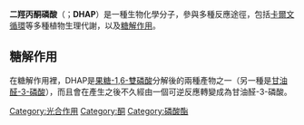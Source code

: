 {{Chembox
|   Name = 二羥丙酮磷酸
|   ImageFile = DHAP struct.svg
<!-- | ImageSize = 200px -->
|   ImageName = Dihydroxyacetone phosphate
|   IUPACName = 1,3-Dihydroxy-2-propanone phosphate
|   OtherNames = Dihydroxyacetone phosphate<br />DHAP
| Section1 = {{Chembox Identifiers
| CASNo_Ref = {{cascite|changed|CAS}}
| CASNo = 57-04-5
|   ChEBI_Ref = {{ebicite|changed|EBI}}
| ChEBI = 57642
|  PubChem = 668
|  ChemSpiderID_Ref = {{chemspidercite|changed|chemspider}}
| ChemSpiderID = 648
|  SMILES = C(C(=O)COP(=O)(O)O)O
|  InChI = 1/C3H7O6P/c4-1-3(5)2-9-10(6,7)8/h4H,1-2H2,(H2,6,7,8)
|  InChIKey = GNGACRATGGDKBX-UHFFFAOYAZ
|  StdInChI_Ref = {{stdinchicite|changed|chemspider}}
| StdInChI = 1S/C3H7O6P/c4-1-3(5)2-9-10(6,7)8/h4H,1-2H2,(H2,6,7,8)
|  StdInChIKey_Ref = {{stdinchicite|changed|chemspider}}
| StdInChIKey = GNGACRATGGDKBX-UHFFFAOYSA-N
}}
| Section2 = {{Chembox Properties
|   Formula = C<sub>3</sub>H<sub>7</sub>O<sub>6</sub>P
|   MolarMass = 170.06
|   MeltingPt = 
  }}
}}
'''二羥丙酮磷酸'''（{{lang-en|Dihydroxyacetone phosphate}}；'''DHAP'''）是一種生物化學分子，參與多種反應途徑，包括[[卡爾文循環|卡爾文循環]]等多種植物生理代謝，以及[[糖解作用|糖解作用]]。

==糖解作用==
在糖解作用裡，DHAP是[[果糖-1,6-雙磷酸|果糖-1,6-雙磷酸]]分解後的兩種產物之一（另一種是[[甘油醛-3-磷酸|甘油醛-3-磷酸]]），而且會在產生之後不久經由一個可逆反應轉變成為甘油醛-3-磷酸。

{{糖酵解}}

[[Category:光合作用|Category:光合作用]]
[[Category:酮|Category:酮]]
[[Category:磷酸酯|Category:磷酸酯]]